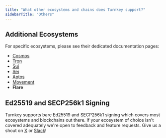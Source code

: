 ```yaml
---
title: "What other ecosystems and chains does Turnkey support?"
sidebarTitle: "Others"
---
```


## Additional Ecosystems

For specific ecosystems, please see their dedicated documentation pages:

- [Cosmos](/networks/cosmos)
- [Tron](/networks/tron)
- [Sui](/networks/sui)
- [Sei](/networks/sei)
- [Aptos](/networks/aptos)
- [Movement](/networks/movement)
- **Flare**

## Ed25519 and SECP256k1 Signing

Turnkey supports bare Ed25519 and SECP256k1 signing which covers most ecosystems and blockchains out there.
If your ecosystem of choice isn't covered adequately we're open to feedback and feature requests.
Give us a shout on [X](https://x.com/turnkeyhq/) or [Slack](https://join.slack.com/t/clubturnkey/shared_invite/zt-31v4yhgw6-PwBzyNsWCCBTk2xft3EoHQ)\!